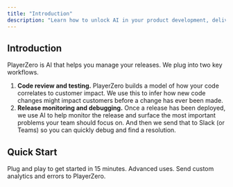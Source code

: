```yaml
---
title: "Introduction"
description: "Learn how to unlock AI in your product development, delivery, and support process with PlayerZero."
---
```


## Introduction
PlayerZero is AI that helps you manage your releases. We plug into two key workflows.
1. **Code review and testing.** PlayerZero builds a model of how your code correlates to customer impact.
We use this to infer how new code changes might impact customers before a change has ever been made.
2. **Release monitoring and debugging.** Once a release has been deployed, we use AI to help monitor the release and surface the most important problems your team should focus on.
And then we send that to Slack (or Teams) so you can quickly debug and find a resolution.

## Quick Start
<CardGroup cols={2}>
    <Card title="Quick Start" icon="rocket" href={'/quickstart'}>
        Plug and play to get started in 15 minutes.
    </Card>
    <Card title="API Reference" icon="code" href={'/api-reference/web/web-sdk'}>
        Advanced uses. Send custom analytics and errors to PlayerZero.
    </Card>
</CardGroup>
